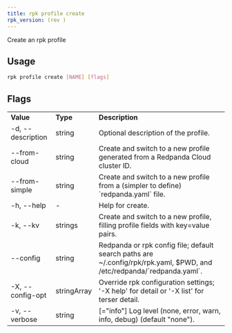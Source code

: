 ```yaml
---
title: rpk profile create
rpk_version: (rev )
---
```


Create an rpk profile

## Usage

```bash
rpk profile create [NAME] [flags]
```

## Flags

<table>
  <tbody>
    <tr>
      <td>
        <strong>Value</strong>
      </td>
      <td>
        <strong>Type</strong>
      </td>
      <td>
        <strong>Description</strong>
      </td>
    </tr>
    <tr>
      <td>-d, --description</td>
      <td>string</td>
      <td>Optional description of the profile.</td>
    </tr>
    <tr>
      <td>--from-cloud</td>
      <td>string</td>
      <td>
        Create and switch to a new profile generated from a Redpanda Cloud
        cluster ID.
      </td>
    </tr>
    <tr>
      <td>--from-simple</td>
      <td>string</td>
      <td>
        Create and switch to a new profile from a (simpler to define)
        `redpanda.yaml` file.
      </td>
    </tr>
    <tr>
      <td>-h, --help</td>
      <td>-</td>
      <td>Help for create.</td>
    </tr>
    <tr>
      <td>-k, --kv</td>
      <td>strings</td>
      <td>
        Create and switch to a new profile, filling profile fields with
        key=value pairs.
      </td>
    </tr>
    <tr>
      <td>--config</td>
      <td>string</td>
      <td>
        Redpanda or rpk config file; default search paths are
        ~/.config/rpk/rpk.yaml, $PWD, and /etc/redpanda/`redpanda.yaml`.
      </td>
    </tr>
    <tr>
      <td>-X, --config-opt</td>
      <td>stringArray</td>
      <td>
        Override rpk configuration settings; '-X help' for detail or '-X list'
        for terser detail.
      </td>
    </tr>
    <tr>
      <td>-v, --verbose</td>
      <td>string</td>
      <td>
        [="info"] Log level (none, error, warn, info, debug) (default "none").
      </td>
    </tr>
  </tbody>
</table>
